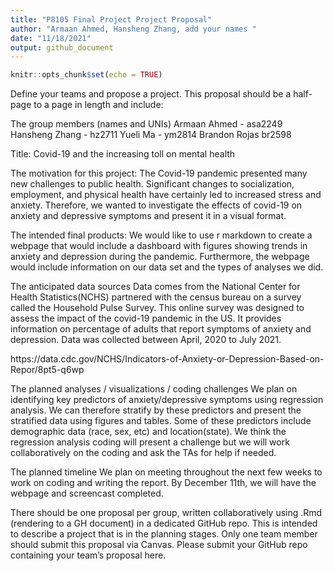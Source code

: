```yaml
---
title: "P8105 Final Project Project Proposal"
author: "Armaan Ahmed, Hansheng Zhang, add your names "
date: "11/18/2021"
output: github_document
---
```


```r
knitr::opts_chunk$set(echo = TRUE)
```

Define your teams and propose a project. This proposal should be a half-page to a page in length and include:


The group members (names and UNIs)
Armaan Ahmed - asa2249
Hansheng Zhang - hz2711
Yueli Ma - ym2814
Brandon Rojas br2598

Title:
Covid-19 and the increasing toll on mental health


The motivation for this project:
The Covid-19 pandemic presented many new challenges to public health. Significant changes to socialization, employment, and physical health have certainly led to increased stress and anxiety. Therefore, we wanted to investigate the effects of covid-19 on anxiety and depressive symptoms and present it in a visual format. 

The intended final products:
We would like to use r markdown to create a webpage that would include a dashboard with figures showing trends in anxiety and depression during the pandemic. Furthermore, the webpage would include information on our data set and the types of analyses we did. 

The anticipated data sources
Data comes from the National Center for Health Statistics(NCHS) partnered with the census bureau on a survey called the Household Pulse Survey. This online survey was designed to assess the impact of the covid-19 pandemic in the US. It provides information on percentage of adults that report symptoms of anxiety and depression. Data was collected between April, 2020 to July 2021. 

https://data.cdc.gov/NCHS/Indicators-of-Anxiety-or-Depression-Based-on-Repor/8pt5-q6wp


The planned analyses / visualizations / coding challenges
We plan on identifying key predictors of anxiety/depressive symptoms using regression analysis. We can therefore stratify by these predictors and present the stratified data using figures and tables. Some of these predictors include demographic data (race, sex, etc) and location(state). We think the regression analysis coding will present a challenge but we will work collaboratively on the coding and ask the TAs for help if needed. 

The planned timeline
We plan on meeting throughout the next few weeks to work on coding and writing the report. By December 11th, we will have the webpage and screencast completed. 


There should be one proposal per group, written collaboratively using .Rmd (rendering to a GH document) in a dedicated GitHub repo. This is intended to describe a project that is in the planning stages. Only one team member should submit this proposal via Canvas. 
Please submit your GitHub repo containing your team's proposal here.
